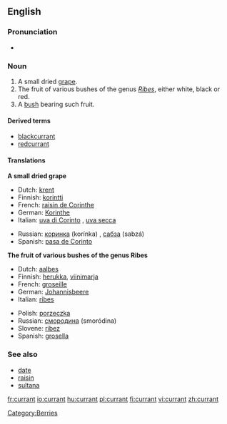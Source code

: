 ==English==
===Pronunciation===
*{{audio|en-uk-currant.ogg|Audio (UK)}}

===Noun===
{{en-noun}}

# A small dried [[grape]].
# The fruit of various bushes of the genus ''[[Ribes]]'', either white, black or red.
# A [[bush]] bearing such fruit.

====Derived terms====
*[[blackcurrant]]
*[[redcurrant]]

====Translations====
'''A small dried grape'''
{{top}}
*Dutch: [[krent]] {{f}}
*Finnish:  [[korintti]]
*French: [[raisin de Corinthe]] {{m}}
*German:  [[Korinthe]] {{f}}
*Italian: [[uva di Corinto]] {{f}}, [[uva secca]] {{f}}
{{mid}}
*Russian: [[коринка]] (korínka) {{f}}, [[сабза]] (sabzá) {{f}}
*Spanish: [[pasa de Corinto]]
{{bottom}}

'''The fruit of various bushes of the genus Ribes'''
{{top}}
*Dutch: [[aalbes]] {{f}}
*Finnish:  [[herukka]], [[viinimarja]]
*French: [[groseille]] {{f}}
*German:  [[Johannisbeere]] {{f}}
*Italian: [[ribes]]
{{mid}}
*Polish: [[porzeczka]] {{f}}
*Russian: [[смородина]] (smoródina) {{f}}
*Slovene: [[ribez]] {{m}}
*Spanish: [[grosella]]
{{bottom}}

===See also===
*[[date]]
*[[raisin]]
*[[sultana]]

[[Category:Berries]]

[[fr:currant]]
[[io:currant]]
[[hu:currant]]
[[pl:currant]]
[[fi:currant]]
[[vi:currant]]
[[zh:currant]]